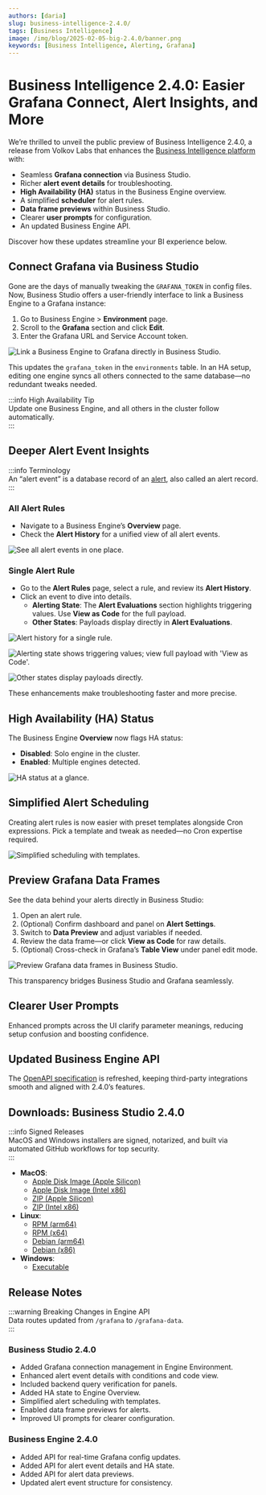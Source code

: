 ```yaml
---
authors: [daria]
slug: business-intelligence-2.4.0/
tags: [Business Intelligence]
image: /img/blog/2025-02-05-big-2.4.0/banner.png
keywords: [Business Intelligence, Alerting, Grafana]
---
```



# Business Intelligence 2.4.0: Easier Grafana Connect, Alert Insights, and More

We’re thrilled to unveil the public preview of Business Intelligence 2.4.0, a release from Volkov Labs that enhances the [Business Intelligence platform](/big/) with:

- Seamless **Grafana connection** via Business Studio.
- Richer **alert event details** for troubleshooting.
- **High Availability (HA)** status in the Business Engine overview.
- A simplified **scheduler** for alert rules.
- **Data frame previews** within Business Studio.
- Clearer **user prompts** for configuration.
- An updated Business Engine API.

Discover how these updates streamline your BI experience below.

## Connect Grafana via Business Studio

Gone are the days of manually tweaking the `GRAFANA_TOKEN` in config files. Now, Business Studio offers a user-friendly interface to link a Business Engine to a Grafana instance:

1. Go to Business Engine > **Environment** page.
2. Scroll to the **Grafana** section and click **Edit**.
3. Enter the Grafana URL and Service Account token.

<Image
  title="Link a Business Engine to Grafana directly in Business Studio."
  src="/img/blog/2025-02-05-big-2.4.0/token.png"
/>

This updates the `grafana_token` in the `environments` table. In an HA setup, editing one engine syncs all others connected to the same database—no redundant tweaks needed.

:::info High Availability Tip  
Update one Business Engine, and all others in the cluster follow automatically.  
:::

## Deeper Alert Event Insights

:::info Terminology  
An “alert event” is a database record of an [alert](/big/alerting/#alert-components), also called an alert record.  
:::

### All Alert Rules

- Navigate to a Business Engine’s **Overview** page.
- Check the **Alert History** for a unified view of all alert events.

<Image
  title="See all alert events in one place."
  src="/img/blog/2025-02-05-big-2.4.0/all-alerts.png"
/>

### Single Alert Rule

- Go to the **Alert Rules** page, select a rule, and review its **Alert History**.
- Click an event to dive into details.
  - **Alerting State**: The **Alert Evaluations** section highlights triggering values. Use **View as Code** for the full payload.
  - **Other States**: Payloads display directly in **Alert Evaluations**.

<Image
  title="Alert history for a single rule."
  src="/img/blog/2025-02-05-big-2.4.0/one-alert.png"
/>

<Image
  title="Alerting state shows triggering values; view full payload with 'View as Code'."
  src="/img/blog/2025-02-05-big-2.4.0/alerting-state.png"
/>

<Image
  title="Other states display payloads directly."
  src="/img/blog/2025-02-05-big-2.4.0/other-states.png"
/>

These enhancements make troubleshooting faster and more precise.

## High Availability (HA) Status

The Business Engine **Overview** now flags HA status:

- **Disabled**: Solo engine in the cluster.
- **Enabled**: Multiple engines detected.

<Image
  title="HA status at a glance."
  src="/img/blog/2025-02-05-big-2.4.0/enabled-disabled.png"
/>

## Simplified Alert Scheduling

Creating alert rules is now easier with preset templates alongside Cron expressions. Pick a template and tweak as needed—no Cron expertise required.

<Image
  title="Simplified scheduling with templates."
  src="/img/blog/2025-02-05-big-2.4.0/cron.png"
/>

## Preview Grafana Data Frames

See the data behind your alerts directly in Business Studio:

1. Open an alert rule.
2. (Optional) Confirm dashboard and panel on **Alert Settings**.
3. Switch to **Data Preview** and adjust variables if needed.
4. Review the data frame—or click **View as Code** for raw details.
5. (Optional) Cross-check in Grafana’s **Table View** under panel edit mode.

<Image
  title="Preview Grafana data frames in Business Studio."
  src="/img/blog/2025-02-05-big-2.4.0/data-preview.png"
/>

This transparency bridges Business Studio and Grafana seamlessly.

## Clearer User Prompts

Enhanced prompts across the UI clarify parameter meanings, reducing setup confusion and boosting confidence.

## Updated Business Engine API

The [OpenAPI specification](/big/api/) is refreshed, keeping third-party integrations smooth and aligned with 2.4.0’s features.

## Downloads: Business Studio 2.4.0

:::info Signed Releases  
MacOS and Windows installers are signed, notarized, and built via automated GitHub workflows for top security.  
:::

- **MacOS**:
  - [Apple Disk Image (Apple Silicon)](https://github.com/VolkovLabs/business-intelligence/releases/download/v2.4.0/Business.Studio-2.4.0-arm64.dmg)
  - [Apple Disk Image (Intel x86)](https://github.com/VolkovLabs/business-intelligence/releases/download/v2.4.0/Business.Studio-2.4.0-x64.dmg)
  - [ZIP (Apple Silicon)](https://github.com/VolkovLabs/business-intelligence/releases/download/v2.4.0/Business.Studio-darwin-arm64-2.4.0.zip)
  - [ZIP (Intel x86)](https://github.com/VolkovLabs/business-intelligence/releases/download/v2.4.0/Business.Studio-darwin-x64-2.4.0.zip)
- **Linux**:
  - [RPM (arm64)](https://github.com/VolkovLabs/business-intelligence/releases/download/v2.4.0/business-studio-2.4.0-1.arm64.rpm)
  - [RPM (x64)](https://github.com/VolkovLabs/business-intelligence/releases/download/v2.4.0/business-studio-2.4.0-1.x86_64.rpm)
  - [Debian (arm64)](https://github.com/VolkovLabs/business-intelligence/releases/download/v2.4.0/business-studio_2.4.0_arm64.deb)
  - [Debian (x86)](https://github.com/VolkovLabs/business-intelligence/releases/download/v2.4.0/business-studio_2.4.0_amd64.deb)
- **Windows**:
  - [Executable](https://github.com/VolkovLabs/business-intelligence/releases/download/v2.4.0/Business.Studio-2.4.0.Setup.exe)

<GettingStarted />

## Release Notes

:::warning Breaking Changes in Engine API  
Data routes updated from `/grafana` to `/grafana-data`.  
:::

### Business Studio 2.4.0

- Added Grafana connection management in Engine Environment.
- Enhanced alert event details with conditions and code view.
- Included backend query verification for panels.
- Added HA state to Engine Overview.
- Simplified alert scheduling with templates.
- Enabled data frame previews for alerts.
- Improved UI prompts for clearer configuration.

### Business Engine 2.4.0

- Added API for real-time Grafana config updates.
- Added API for alert event details and HA state.
- Added API for alert data previews.
- Updated alert event structure for consistency.

<Feedback />
